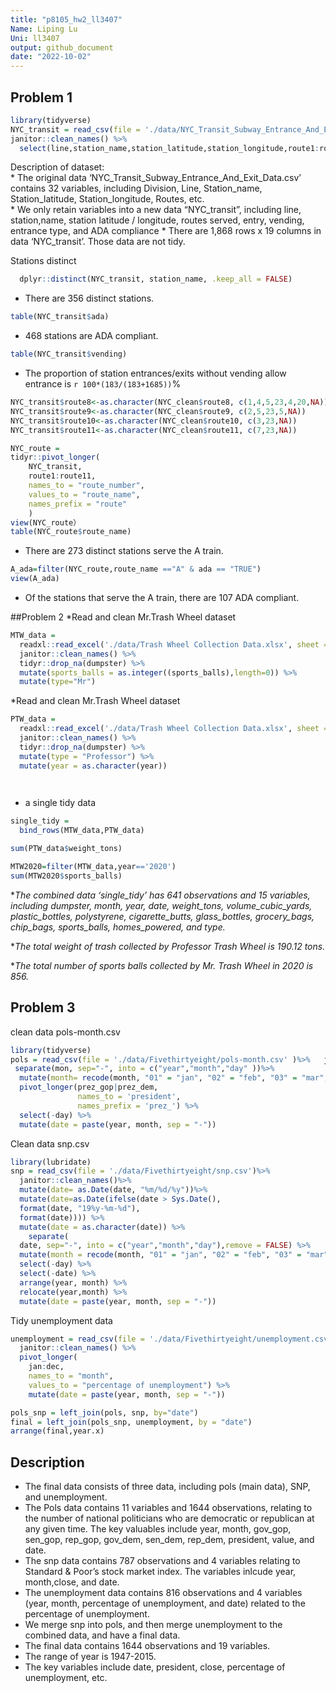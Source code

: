 ```yaml
---
title: "p8105_hw2_ll3407"
Name: Liping Lu
Uni: ll3407
output: github_document
date: "2022-10-02"
---
```


## Problem 1
```r
library(tidyverse)
NYC_transit = read_csv(file = './data/NYC_Transit_Subway_Entrance_And_Exit_Data.csv') %>% 
janitor::clean_names() %>% 
  select(line,station_name,station_latitude,station_longitude,route1:route11, entrance_type, entry, vending, ada) %>%     mutate(entry=if_else(entry=="NO",FALSE,TRUE)) 

```

Description of dataset:  
* The original data 'NYC_Transit_Subway_Entrance_And_Exit_Data.csv' contains 32 variables, including Division, Line, Station_name, Station_latitude, Station_longitude, Routes, etc.  
* We only retain variables into a new data "NYC_transit", including line, station,name, station latitude / longitude, routes served, entry, vending, entrance type, and ADA compliance
* There are 1,868 rows x 19 columns in data 'NYC_transit'. Those data are not tidy.

Stations distinct
```r
  dplyr::distinct(NYC_transit, station_name, .keep_all = FALSE)
```
* There are 356 distinct stations.

```r
table(NYC_transit$ada)
```

* 468 stations are ADA compliant.

```r
table(NYC_transit$vending)
```

* The proportion of station entrances/exits without vending allow entrance is `r 100*(183/(183+1685))`%

```r
NYC_transit$route8<-as.character(NYC_clean$route8, c(1,4,5,23,4,20,NA))
NYC_transit$route9<-as.character(NYC_clean$route9, c(2,5,23,5,NA))
NYC_transit$route10<-as.character(NYC_clean$route10, c(3,23,NA))
NYC_transit$route11<-as.character(NYC_clean$route11, c(7,23,NA))

NYC_route =
tidyr::pivot_longer(
    NYC_transit,
    route1:route11,
    names_to = "route_number",
    values_to = "route_name",
    names_prefix = "route"
    )
view(NYC_route）
table(NYC_route$route_name)
```
* There are 273 distinct stations serve the A train.

```r
A_ada=filter(NYC_route,route_name =="A" & ada == "TRUE")
view(A_ada)
```
* Of the stations that serve the A train, there are 107 ADA compliant.

##Problem 2
*Read and clean Mr.Trash Wheel dataset
```r
MTW_data = 
  readxl::read_excel('./data/Trash Wheel Collection Data.xlsx', sheet = 'Mr. Trash Wheel', range = "A2:N550") %>% 
  janitor::clean_names() %>% 
  tidyr::drop_na(dumpster) %>% 
  mutate(sports_balls = as.integer((sports_balls),length=0)) %>% 
  mutate(type="Mr")

```

*Read and clean Mr.Trash Wheel dataset
```r
PTW_data = 
  readxl::read_excel('./data/Trash Wheel Collection Data.xlsx', sheet = 'Professor Trash Wheel', range = "A2:M97") %>% 
  janitor::clean_names() %>% 
  tidyr::drop_na(dumpster) %>% 
  mutate(type = "Professor") %>% 
  mutate(year = as.character(year))

   
```

* a single tidy data
```r
single_tidy = 
  bind_rows(MTW_data,PTW_data)

sum(PTW_data$weight_tons)

MTW2020=filter(MTW_data,year=='2020')
sum(MTW2020$sports_balls)
```
*_The combined data 'single_tidy' has 641 observations and 15 variables, including dumpster, month, year, date, weight_tons, volume_cubic_yards, plastic_bottles, polystyrene, cigarette_butts, glass_bottles, grocery_bags, chip_bags, sports_balls, homes_powered, and type._  

*_The total weight of trash collected by Professor Trash Wheel is 190.12 tons._   

*_The total number of sports balls collected by Mr. Trash Wheel in 2020 is 856._

## Problem 3
clean data pols-month.csv

```r

library(tidyverse)
pols = read_csv(file = './data/Fivethirtyeight/pols-month.csv' )%>%   janitor::clean_names() %>% 
 separate(mon, sep="-", into = c("year","month","day" ))%>% 
  mutate(month= recode(month, "01" = "jan", "02" = "feb", "03" = "mar", "04" = "apr", "05" = "may", "06" = "jun", "07" = "jul", "08" = "aug", "09" = "sep", "10" = "oct", "11" = "nov", "12" = "dec")) %>% 
  pivot_longer(prez_gop|prez_dem,
               names_to = 'president',
               names_prefix = 'prez_') %>% 
  select(-day) %>% 
  mutate(date = paste(year, month, sep = "-"))
```

Clean data snp.csv
```r
library(lubridate)
snp = read_csv(file = './data/Fivethirtyeight/snp.csv')%>% 
  janitor::clean_names()%>%
  mutate(date= as.Date(date, "%m/%d/%y"))%>% 
  mutate(date=as.Date(ifelse(date > Sys.Date(), 
  format(date, "19%y-%m-%d"), 
  format(date)))) %>% 
  mutate(date = as.character(date)) %>% 
    separate(
  date, sep="-", into = c("year","month","day"),remove = FALSE) %>% 
  mutate(month = recode(month, "01" = "jan", "02" = "feb", "03" = "mar", "04" = "apr", "05" = "may", "06" = "jun", "07" = "jul", "08" = "aug", "09" = "sep", "10" = "oct", "11" = "nov", "12" = "dec")) %>%
  select(-day) %>% 
  select(-date) %>% 
  arrange(year, month) %>% 
  relocate(year,month) %>% 
  mutate(date = paste(year, month, sep = "-"))
```

Tidy unemployment data
```r
unemployment = read_csv(file = './data/Fivethirtyeight/unemployment.csv')%>% 
  janitor::clean_names() %>% 
  pivot_longer(
    jan:dec,
    names_to = "month",
    values_to = "percentage of unemployment") %>% 
    mutate(date = paste(year, month, sep = "-"))

```


```r
pols_snp = left_join(pols, snp, by="date")
final = left_join(pols_snp, unemployment, by = "date")
arrange(final,year.x)
```


## Description
* The final data consists of three data, including pols (main data), SNP, and unemployment.  
* The Pols data contains 11 variables and 1644 observations, relating to the number of national politicians who are democratic or republican at any given time. The key valuables include year, month, gov_gop, sen_gop, rep_gop, gov_dem, sen_dem, rep_dem, president, value, and date.  
* The snp data contains 787 observations and 4 variables relating to Standard & Poor's stock market index. The variables inlcude year, month,close, and date.  
* The unemployment data contains 816 observations and 4 variables (year, month, percentage of unemployment, and date) related to the percentage of unemployment.  
* We merge snp into pols, and then merge unemployment to the combined data, and have a final data.  
* The final data contains 1644 observations and 19 variables.  
* The range of year is 1947-2015.  
* The key variables include date, president, close, percentage of unemployment, etc.






